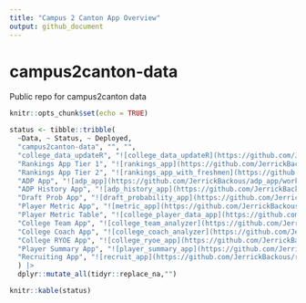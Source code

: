 ```yaml
---
title: "Campus 2 Canton App Overview"
output: github_document
---
```

# campus2canton-data
Public repo for campus2canton data

<!-- badges: start -->
<!-- badges: end -->

```r
knitr::opts_chunk$set(echo = TRUE)
```
```r

status <- tibble::tribble(
  ~Data, ~ Status, ~ Deployed,
  "campus2canton-data", "", "",
  "college_data_updateR", "![college_data_updateR](https://github.com/JerrickBackous/college_data_updateR/workflows/Update College Player Data/badge.svg)", "![college_data_updateR](https://github.com/JerrickBackous/college_data_updateR/workflows/Update NFL Player Results/badge.svg)",
  "Rankings App Tier 1", "![rankings_app](https://github.com/JerrickBackous/rankings_app/workflows/R-CMD-check/badge.svg)", "![rankings_app](https://github.com/JerrickBackous/rankings_app/workflows/CI-CD/badge.svg)",
  "Rankings App Tier 2", "![rankings_app_with_freshmen](https://github.com/JerrickBackous/rankings_app_with_freshmen/workflows/R-CMD-check/badge.svg)", "![rankings_app_with_freshmen](https://github.com/JerrickBackous/rankings_app_with_freshmen/workflows/CI-CD/badge.svg)",
  "ADP App", "![adp_app](https://github.com/JerrickBackous/adp_app/workflows/R-CMD-check/badge.svg)", "![adp_app](https://github.com/JerrickBackous/adp_app/workflows/CI-CD/badge.svg)",
  "ADP History App", "![adp_history_app](https://github.com/JerrickBackous/adp_history_app/workflows/R-CMD-check/badge.svg)", "![adp_history_app](https://github.com/JerrickBackous/adp_history_app/workflows/CI-CD/badge.svg)",
  "Draft Prob App", "![draft_probability_app](https://github.com/JerrickBackous/draft_probability_app/workflows/R-CMD-check/badge.svg)", "![draft_probability_app](https://github.com/JerrickBackous/draft_probability_app/workflows/CI-CD/badge.svg)",
  "Player Metric App", "![metric_app](https://github.com/JerrickBackous/metric_app/workflows/R-CMD-check/badge.svg)", "![metric_app](https://github.com/JerrickBackous/metric_app/workflows/CI-CD/badge.svg)",
  "Player Metric Table", "![college_player_data_app](https://github.com/JerrickBackous/college_player_data_app/workflows/R-CMD-check/badge.svg)", "![college_player_data_app](https://github.com/JerrickBackous/college_player_data_app/workflows/CI-CD/badge.svg)",
  "College Team App", "![college_team_analyzer](https://github.com/JerrickBackous/college_team_analyzer/workflows/R-CMD-check/badge.svg)", "![college_team_analyzer](https://github.com/JerrickBackous/college_team_analyzer/workflows/CI-CD/badge.svg)",
  "College Coach App", "![college_coach_analyzer](https://github.com/JerrickBackous/college_coach_analyzer/workflows/R-CMD-check/badge.svg)", "![college_coach_analyzer](https://github.com/JerrickBackous/college_coach_analyzer/workflows/CI-CD/badge.svg)",
  "College RYOE App", "![college_ryoe_app](https://github.com/JerrickBackous/college_ryoe_app/workflows/R-CMD-check/badge.svg)", "![college_ryoe_app](https://github.com/JerrickBackous/college_ryoe_app/workflows/CI-CD/badge.svg)",
  "Player Summary App", "![player_summary_app](https://github.com/JerrickBackous/player_summary_app/workflows/R-CMD-check/badge.svg)", "![player_summary_app](https://github.com/JerrickBackous/player_summary_app/workflows/CI-CD/badge.svg)",
  "Recruiting App", "![recruit_app](https://github.com/JerrickBackous/recruit_app/workflows/R-CMD-check/badge.svg)", "![recruit_app](https://github.com/JerrickBackous/recruit_app/workflows/CI-CD/badge.svg)"
  ) |> 
  dplyr::mutate_all(tidyr::replace_na,"")
```

```r
knitr::kable(status)
```
